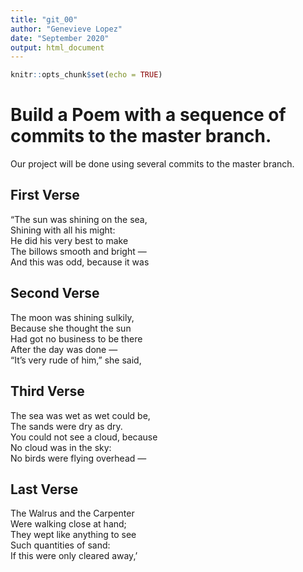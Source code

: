 ```yaml
---
title: "git_00"
author: "Genevieve Lopez"
date: "September 2020"
output: html_document
---
```


```r
knitr::opts_chunk$set(echo = TRUE)
```
# Build a Poem with a sequence of commits to the master branch.
Our project will be done using several commits to the master branch.
<!-- Do not modify or change any text in "!--" bracketed areas such as this --- these are instructions to
you, if you change any of this the git program will notice it and compromise your git merging strategy !-->


## First Verse 
<!--Put the first five lines of a poem by Lewis Carrol in this section!-->
"The sun was shining on the sea,  
Shining with all his might:  
He did his very best to make  
The billows smooth and bright —  
And this was odd, because it was  
  


## Second Verse

<!--Put the first five lines of a poem by Robert Frost here!-->
The moon was shining sulkily,  
Because she thought the sun  
Had got no business to be there  
After the day was done —  
"It's very rude of him," she said,  


## Third Verse
<!--Put the first two verses of The Walrus and the Carpenter here!-->
The sea was wet as wet could be,  
The sands were dry as dry.  
You could not see a cloud, because  
No cloud was in the sky:  
No birds were flying overhead —   

## Last Verse
<!--Put a short poem of your choice 8-20 lines,here!-->
The Walrus and the Carpenter  
Were walking close at hand;  
They wept like anything to see  
Such quantities of sand:  
If this were only cleared away,'  






